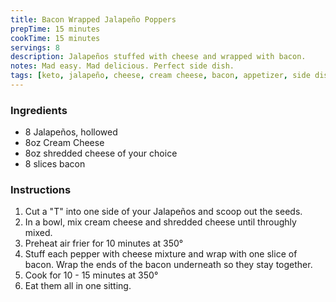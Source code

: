 ```yaml
---
title: Bacon Wrapped Jalapeño Poppers
prepTime: 15 minutes
cookTime: 15 minutes
servings: 8
description: Jalapeños stuffed with cheese and wrapped with bacon.
notes: Mad easy. Mad delicious. Perfect side dish.
tags: [keto, jalapeño, cheese, cream cheese, bacon, appetizer, side dish]
---
```


### Ingredients

- 8 Jalapeños, hollowed
- 8oz Cream Cheese
- 8oz shredded cheese of your choice
- 8 slices bacon

### Instructions

1. Cut a "T" into one side of your Jalapeños and scoop out the seeds.
1. In a bowl, mix cream cheese and shredded cheese until throughly mixed.
1. Preheat air frier for 10 minutes at 350°
1. Stuff each pepper with cheese mixture and wrap with one slice of bacon. Wrap the ends of the bacon underneath so they stay together.
1. Cook for 10 - 15 minutes at 350°
1. Eat them all in one sitting.
